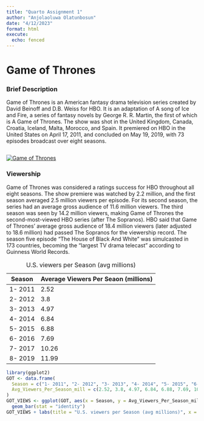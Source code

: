 ```yaml
---
title: "Quarto Assignment 1"
author: "Anjolaoluwa Olatunbosun"
date: "4/12/2023"
format: html
execute:
  echo: fenced
---
```


# Game of Thrones

### Brief Description

Game of Thrones is an American fantasy drama television series created by David Beinoff and D.B. Weiss for HBO. It is an adaptation of A song of Ice and Fire, a series of fantasy novels by George R. R. Martin, the first of which is A Game of Thrones. The show was shot in the United Kingdom, Canada, Croatia, Iceland, Malta, Morocco, and Spain. It premiered on HBO in the United States on April 17, 2011, and concluded on May 19, 2019, with 73 episodes broadcast over eight seasons.

```{}
```

[![Game of Thrones](/Users/macbookpro/Documents/GitHub/RRcourse2023/Quarto%20and%20MD%201/ASSIGNMENT%201/Game_of_Thrones_title_card.jpg)](https://en.wikipedia.org/wiki/File:Game_of_Thrones_title_card.jpg)

### **Viewership**

Game of Thrones was considered a ratings success for HBO throughout all eight seasons. The show premiere was watched by 2.2 million, and the first season averaged 2.5 million viewers per episode. For its second season, the series had an average gross audience of 11.6 million viewers. The third season was seen by 14.2 million viewers, making Game of Thrones the second-most-viewed HBO series (after The Sopranos). HBO said that Game of Thrones' average gross audience of 18.4 million viewers (later adjusted to 18.6 million) had passed The Sopranos for the viewership record. The season five episode "The House of Black And White" was simulcasted in 173 countries, becoming the "largest TV drama telecast" according to Guinness World Records.

| Season  | Average Viewers Per Seaon (millions) |
|---------|--------------------------------------|
| 1- 2011 | 2.52                                 |
| 2- 2012 | 3.8                                  |
| 3- 2013 | 4.97                                 |
| 4- 2014 | 6.84                                 |
| 5- 2015 | 6.88                                 |
| 6- 2016 | 7.69                                 |
| 7- 2017 | 10.26                                |
| 8- 2019 | 11.99                                |

: U.S. viewers per Season (avg millions)

```r
library(ggplot2)
GOT <- data.frame(
  Season = c("1- 2011", "2- 2012", "3- 2013", "4- 2014", "5- 2015", "6- 2016", "7- 2017", "8- 2019"),
  Avg_Viewers_Per_Season_mill = c(2.52, 3.8, 4.97, 6.84, 6.88, 7.69, 10.26, 11.99)
)
GOT_VIEWS <- ggplot(GOT, aes(x = Season, y = Avg_Viewers_Per_Season_mill)) +
  geom_bar(stat = "identity")
GOT_VIEWS + labs(title = "U.S. viewers per Season (avg millions)", x = "Season", y = "Avg_Viewers_Per_Season_mill")
```
